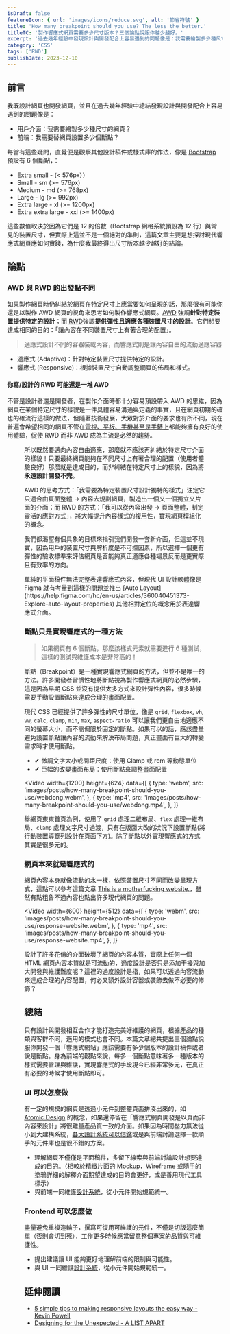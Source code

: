 ```yaml
---
isDraft: false
featureIcon: { url: 'images/icons/reduce.svg', alt: '節省符號' }
title: 'How many breakpoint should you use? The less the better.'
titleTC: '製作響應式網頁需要多少尺寸版本？三個論點說服你越少越好。'
excerpt: '過去幾年經驗中發現設計與開發配合上容易遇到的問題像是：我需要繪製多少種尺寸的網頁？我需要替網頁設置多少個斷點？這篇文章我分享自己身為設計者與開發者的經歷以及你為何應該使用越少的斷點來製作響應式網頁越好。'
category: 'CSS'
tags: ['RWD']
publishDate: 2023-12-10
---
```


## 前言

我既設計網頁也開發網頁，並且在過去幾年經驗中總結發現設計與開發配合上容易遇到的問題像是：

- 用戶介面：我需要繪製多少種尺寸的網頁？
- 前端：我需要替網頁設置多少個斷點？

每當有這些疑問，直覺便是觀察其他設計稿件或樣式庫的作法，像是 [Bootstrap](https://getbootstrap.com/docs/5.3/layout/breakpoints/#available-breakpoints) 預設有 6 個斷點，：

- Extra small - (< 576px））
- Small - sm (>= 576px)
- Medium - md (>= 768px)
- Large - lg (>= 992px)
- Extra large - xl (>= 1200px)
- Extra extra large - xxl (>= 1400px)

這些數值取決於因為它們是 12 的倍數（Bootstrap 網格系統預設為 12 行）與常見的裝置尺寸，但實際上這並不是一個絕對的準則，這篇文章主要是想探討現代響應式網頁應如何實踐，為什麼我最終得出尺寸版本越少越好的結論。

## 論點

### AWD 與 RWD 的出發點不同

如果製作網頁時仍糾結於網頁在特定尺寸上應當要如何呈現的話，那麼很有可能你還是以製作 AWD 網頁的視角來思考如何製作響應式網頁。<abbr title="Adaptive Web Design">AWD</abbr> 強調**針對特定裝置提供特定的設計**；而 <abbr title="Responsive Web Design">RWD</abbr>強調**提供彈性且適應各種裝置尺寸的設計**。它們想要達成相同的目的：「讓內容在不同裝置尺寸上有著合理的配置」。

> 適應式設計不同的容器裝載內容，而響應式則是讓內容自由的流動適應容器

- 適應式 (Adaptive)：針對特定裝置尺寸提供特定的設計。
- 響應式 (Responsive)：根據裝置尺寸自動調整網頁的佈局和樣式。

#### 你寫/設計的 RWD 可能還是一堆 AWD

不管是設計者還是開發者，在製作介面時都十分容易預設帶入 AWD 的思維，因為網頁在某個特定尺寸的樣貌是一件具體容易溝通與定義的事實，且在網頁初期的確也的確流行這樣的做法，但隨著技術發展，大眾對於介面的要求也有所不同，現在普遍會希望相同的網頁不管在[電視、平板、手機甚至是手錶上](https://screensizemap.com/)都能夠擁有良好的使用體驗，促使 RWD 而非 AWD 成為主流是必然的趨勢。

<Figure
  width="1200"
  height="676"
  src="images/posts/how-many-breakpoint-should-you-use/screen-size.webp"
  alt="許多常見裝置尺寸重疊的示意圖"
  title="現今網頁已經有太多不同尺寸與解析度的裝置，每一個方框就代表一種市面上的裝置尺寸"
/>

所以既然要邁向內容自由適應，那麼就不應該再糾結於特定尺寸介面的樣貌！只要最終網頁能夠在不同尺寸上有著合理的配置（使用者體驗良好）那麼就是達成目的，而非糾結在特定尺寸上的樣貌，因為將**永遠設計開發不完**。

AWD 的思考方式：「我需要為特定裝置尺寸設計獨特的樣式」注定它只適合由頁面整體 → 內容去規劃網頁，製造出一個又一個獨立又片面的介面；而 RWD 的方式：「我可以從內容出發 → 頁面整體，制定靈活的應對方式」，將大幅提升內容樣式的複用性，實現網頁模組化的概念。

我們都渴望有個具象的目標來指引我們開發一套新介面，但這並不現實，因為用戶的裝置尺寸與解析度是不可控因素，所以選擇一個更有彈性的驗收標準來評估網頁是否能夠真正適應各種場景反而是更實際且有效率的方向。

<Info type="info">
  單純的平面稿件無法完整表達響應式內容，但現代 UI 設計軟體像是 Figma 就有考量到這樣的問題並推出 [Auto
  Layout](https://help.figma.com/hc/en-us/articles/360040451373-Explore-auto-layout-properties)
  其他相對定位的概念用於表達響應式介面。
</Info>

### 斷點只是實現響應式的一種方法

> 如果網頁有 6 個斷點，那麼該樣式元素就需要進行 6 種測試，這樣的測試與維護成本是非常高的！

斷點（Breakpoint）是一種實現響應式網頁的方法，但並不是唯一的方法。許多開發者習慣性地將斷點視為製作響應式網頁的必然步驟，這是因為早期 CSS 並沒有提供太多方式來設計彈性內容，很多時候需要手動設置斷點來達成合理的畫面配置。

現代 CSS 已經提供了許多彈性的尺寸單位，像是 `grid`, `flexbox`, `vh`, `vw`, `calc`, `clamp`, `min`, `max`, `aspect-ratio` 可以讓我們更自由地適應不同的螢幕大小，而不需侷限於固定的斷點。如果可以的話，應該盡量避免設置斷點讓內容的流動來解決布局問題，真正畫面有巨大的轉變需求時才使用斷點。

- ✔ 微調文字大小或間距尺度：使用 Clamp 或 rem 等動態單位
- ✔ 巨幅的改變畫面布局：使用斷點來調整畫面配置

<Video
  width={1200}
  height={624}
  data={[
    {
      type: 'webm',
      src: 'images/posts/how-many-breakpoint-should-you-use/webdong.webm',
    },
    {
      type: 'mp4',
      src: 'images/posts/how-many-breakpoint-should-you-use/webdong.mp4',
    },
  ]}
></Video>

舉網頁東東首頁為例，使用了 `grid` 處理二維布局、`flex` 處理一維布局、`clamp` 處理文字尺寸過渡，只有在版面大改的狀況下設置斷點(將行動裝置導覽列設計在頁面下方)。除了斷點以外實現響應式的方式其實是很多元的。

### 網頁本來就是響應式的

網頁內容本身就像流動的水一樣，依照裝置尺寸不同而改變呈現方式，這點可以參考這篇文章 [This is a motherfucking website.](https://motherfuckingwebsite.com/)，雖然有點粗魯不過內容也點出許多現代網頁的問題。

<Video
  width={600}
  height={512}
  data={[
    {
      type: 'webm',
      src: 'images/posts/how-many-breakpoint-should-you-use/response-website.webm',
    },
    {
      type: 'mp4',
      src: 'images/posts/how-many-breakpoint-should-you-use/response-website.mp4',
    },
  ]}
></Video>

設計了許多花俏的介面破壞了網頁的內容本質，實際上任何一個 HTML 網頁內容本質就是可流動的，過度設計是否只是添加干擾與加大開發與維護難度呢？這裡的過度設計是指，如果可以透過內容流動來達成合理的內容配置，何必又額外設計容器或裝飾去做不必要的修飾？

## 總結

只有設計與開發相互合作才能打造完美好維護的網頁，根據產品的種類與客群不同，適用的模式也會不同。本篇文章總共提出三個論點說服你開發一個「響應式網站」應該需要有多少個版本的設計稿件或者說是斷點。身為前端的觀點來說，每多一個斷點意味著多一種版本的樣式需要管理與維護，實現響應式的手段現今已經非常多元，在真正有必要的時候才使用斷點即可。

### UI 可以怎麼做

有一定的規模的網頁是透過小元件到整體頁面拼湊出來的，如 [Atomic Design](https://bradfrost.com/blog/post/atomic-web-design/) 的概念，如果還停留在「響應式網頁開發是以頁而非內容來設計」將很難量產品質一致的介面。如果因為時間壓力無法從小到大建構系統，[各大設計系統可以借鑑](https://component.gallery/design-systems/)或是與前端討論選擇一款順手的元件庫也是很不錯的方案。

- 理解網頁不僅僅是平面稿件，多留下線索與前端討論設計想要達成的目的。（相較於精緻片面的 Mockup，Wireframe 或隨手的塗鴉詳細的解釋介面期望達成的目的會更好，或是善用現代工具標示）
- 與前端一同維護[設計系統](https://www.designsystems.com/)，從小元件開始規範統一。

### Frontend 可以怎麼做

盡量避免重複造輪子，撰寫可復用可維護的元件，不僅是切版這麼簡單（否則會切到死），工作更多時候應當留意整個專案的品質與可維護性。

- 提出建議讓 UI 能夠更好地理解前端的限制與可能性。
- 與 UI 一同維護[設計系統](https://www.designsystems.com/)，從小元件開始規範統一。

## 延伸閱讀

- [5 simple tips to making responsive layouts the easy way - Kevin Powell](https://www.youtube.com/watch?v=VQraviuwbzU&t=12s)
- [Designing for the Unexpected - A LIST APART](https://alistapart.com/article/designing-for-the-unexpected/)
